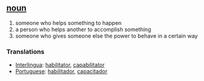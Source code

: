 == [[noun]] ==
# someone who helps something to happen
# a person who helps another to accomplish something
# someone who gives someone else the power to behave in a certain way

=== Translations ===
*[[Interlingua]]: [[habilitator]], [[capabilitator]]
*[[Portuguese]]: [[habilitador]], [[capacitador]]